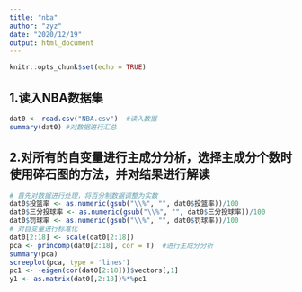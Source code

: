 ---
title: "nba"
author: "zyz"
date: "2020/12/19"
output: html_document
---

```{r setup, include=FALSE}
knitr::opts_chunk$set(echo = TRUE)
```

## 1.读入NBA数据集

```{r echo=TRUE, message=FALSE, warning=FALSE}
dat0 <- read.csv("NBA.csv")  #读入数据
summary(dat0) #对数据进行汇总
```

## 2.对所有的自变量进行主成分分析，选择主成分个数时使用碎石图的方法，并对结果进行解读

```{r echo=TRUE, message=FALSE, warning=FALSE}
# 首先对数据进行处理，将百分制数据调整为实数
dat0$投篮率 <- as.numeric(gsub("\\%", "", dat0$投篮率))/100 
dat0$三分投球率 <- as.numeric(gsub("\\%", "", dat0$三分投球率))/100 
dat0$罚球率 <- as.numeric(gsub("\\%", "", dat0$罚球率))/100 
# 对自变量进行标准化
dat0[2:18] <- scale(dat0[2:18])
pca <- princomp(dat0[2:18], cor = T)  #进行主成分分析
summary(pca)
screeplot(pca, type = 'lines')
pc1 <- -eigen(cor(dat0[2:18]))$vectors[,1]
y1 <- as.matrix(dat0[,2:18])%*%pc1
```
